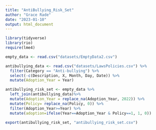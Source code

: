 ```yaml
---
title: "AntiBullying_Risk_Set"
author: "Grace Rade"
date: "2023-01-10"
output: html_document
---
```

```r
library(tidyverse)
library(rio)
require(lme4)

empty_data <- read.csv("datasets/EmptyData2.csv")

antibullying_data <- read.csv("datasets/LawsPolicies.csv") %>% 
  filter(Category == "Anti-bullying") %>% 
  select(-c(Description, X, Month, Day, Date)) %>% 
  mutate(Adoption_Year = Year)

antibullying_risk_set <- empty_data %>% 
  left_join(antibullying_data)%>% 
  mutate(Adoption_Year = replace_na(Adoption_Year, 2022)) %>%
  mutate(Policy= replace_na(Policy, 0)) %>%
  filter(Adoption_Year>=Year) %>%
  mutate(adoption=ifelse(Year==Adoption_Year & Policy==1, 1, 0))
```

```r
export(antibullying_risk_set, "antibullying_risk_set.csv")
```

